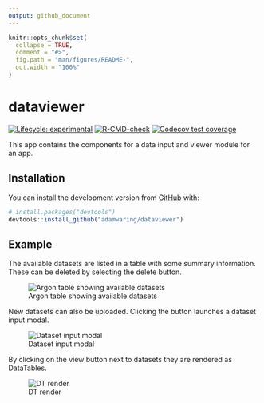 ```yaml
---
output: github_document
---
```


<!-- README.md is generated from README.Rmd. Please edit that file -->

```r
knitr::opts_chunk$set(
  collapse = TRUE,
  comment = "#>",
  fig.path = "man/figures/README-",
  out.width = "100%"
)
```

# dataviewer

<!-- badges: start -->
[![Lifecycle: experimental](https://img.shields.io/badge/lifecycle-experimental-orange.svg)](https://lifecycle.r-lib.org/articles/stages.html#experimental)
[![R-CMD-check](https://github.com/adamwaring/dataviewer/workflows/R-CMD-check/badge.svg)](https://github.com/adamwaring/dataviewer/actions)
[![Codecov test coverage](https://codecov.io/gh/adamwaring/dataviewer/branch/master/graph/badge.svg)](https://codecov.io/gh/adamwaring/dataviewer?branch=master)
<!-- badges: end -->

This app contains the components for a data input and viewer module for an app. 

## Installation

You can install the development version from [GitHub](https://github.com/) with:

``` r
# install.packages("devtools")
devtools::install_github("adamwaring/dataviewer")
```
## Example

The available datasets are listed in a table with some summary information. 
These can be deleted by selecting the delete button. 

![Argon table showing available datasets](inst/app/www/argon_table_example.PNG)

New datasets can also be uploaded. Clicking the button launches a dataset input modal.

![Dataset input modal](inst/app/www/dataset_input_modal.PNG)

By clicking on the view button next to datasets they are rendered as DataTables.

![DT render](inst/app/www/dataset_render.PNG)
